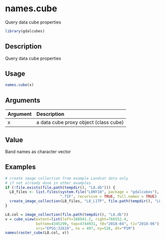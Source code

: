 # names.cube

Query data cube properties



```r
library(gdalcubes)
```

## Description

Query data cube properties


## Usage


```r
names.cube(x)

```


## Arguments

| Argument    | Description                       |
|:------------|:----------------------------------|
| x | a data cube proxy object (class cube) |


## Value

Band names as character vector


## Examples


```r
# create image collection from example Landsat data only 
# if not already done in other examples
if (!file.exists(file.path(tempdir(), "L8.db"))) {
  L8_files <- list.files(system.file("L8NY18", package = "gdalcubes"),
                         ".TIF", recursive = TRUE, full.names = TRUE)
  create_image_collection(L8_files, "L8_L1TP", file.path(tempdir(), "L8.db"), quiet = TRUE) 
}

L8.col = image_collection(file.path(tempdir(), "L8.db"))
v = cube_view(extent=list(left=388941.2, right=766552.4, 
              bottom=4345299, top=4744931, t0="2018-04", t1="2018-06"),
              srs="EPSG:32618", nx = 497, ny=526, dt="P1M")
names(raster_cube(L8.col, v))
```


